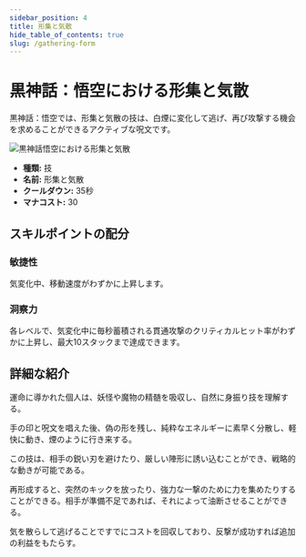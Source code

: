 ```yaml
---
sidebar_position: 4
title: 形集と気散
hide_table_of_contents: true
slug: /gathering-form
---
```


# 黒神話：悟空における形集と気散

黒神話：悟空では、形集と気散の技は、白煙に変化して逃げ、再び攻撃する機会を求めることができるアクティブな呪文です。

<img
    src="https://image.informedainews.com/jxsq.gif"
    alt="黒神話悟空における形集と気散"
/>

- **種類:** 技
- **名前:** 形集と気散
- **クールダウン:** 35秒
- **マナコスト:** 30

## スキルポイントの配分

### 敏捷性

気変化中、移動速度がわずかに上昇します。

### 洞察力

各レベルで、気変化中に毎秒蓄積される貫通攻撃のクリティカルヒット率がわずかに上昇し、最大10スタックまで達成できます。

## 詳細な紹介

運命に導かれた個人は、妖怪や魔物の精髄を吸収し、自然に身振り技を理解する。

手の印と呪文を唱えた後、偽の形を残し、純粋なエネルギーに素早く分散し、軽快に動き、煙のように行き来する。

この技は、相手の鋭い刃を避けたり、厳しい陣形に誘い込むことができ、戦略的な動きが可能である。

再形成すると、突然のキックを放ったり、強力な一撃のために力を集めたりすることができる。相手が準備不足であれば、それによって油断させることができる。

気を散らして逃げることですでにコストを回収しており、反撃が成功すれば追加の利益をもたらす。